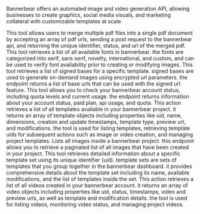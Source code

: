 Bannerbear offers an automated image and video generation API, allowing businesses to create graphics, social media visuals, and marketing collateral with customizable templates at scale

<Accordion title="Join PDFs">
This tool allows users to merge multiple pdf files into a single pdf document by accepting an array of pdf urls, sending a post request to the bannerbear api, and returning the unique identifier, status, and url of the merged pdf.
</Accordion>

<Accordion title="Get Available Fonts">
This tool retrieves a list of all available fonts in bannerbear. the fonts are categorized into serif, sans serif, novelty, international, and custom, and can be used to verify font availability prior to creating or modifying images.
</Accordion>

<Accordion title="Get Signed Bases">
This tool retrieves a list of signed bases for a specific template. signed bases are used to generate on-demand images using encrypted url parameters. the endpoint returns a list of base urls that can be used with the signed url feature.
</Accordion>

<Accordion title="Get Account Info">
This tool allows you to check your bannerbear account status, including quota levels and current usage. the endpoint returns information about your account status, paid plan, api usage, and quota.
</Accordion>

<Accordion title="List Templates">
This action retrieves a list of all templates available in your bannerbear project. it returns an array of template objects including properties like uid, name, dimensions, creation and update timestamps, template type, preview url, and modifications. the tool is used for listing templates, retrieving template uids for subsequent actions such as image or video creation, and managing project templates.
</Accordion>

<Accordion title="List Images">
Lists all images inside a bannerbear project. this endpoint allows you to retrieve a paginated list of all images that have been created in your project.
</Accordion>

<Accordion title="Get Template Set Details">
This tool retrieves detailed information about a specific template set using its unique identifier (uid). template sets are sets of templates that you group together in the bannerbear dashboard. it provides comprehensive details about the template set including its name, available modifications, and the list of templates inside the set.
</Accordion>

<Accordion title="List Videos">
This action retrieves a list of all videos created in your bannerbear account. it returns an array of video objects including properties like uid, status, timestamps, video and preview urls, as well as template and modification details. the tool is used for listing videos, monitoring video status, and managing project videos.
</Accordion>

